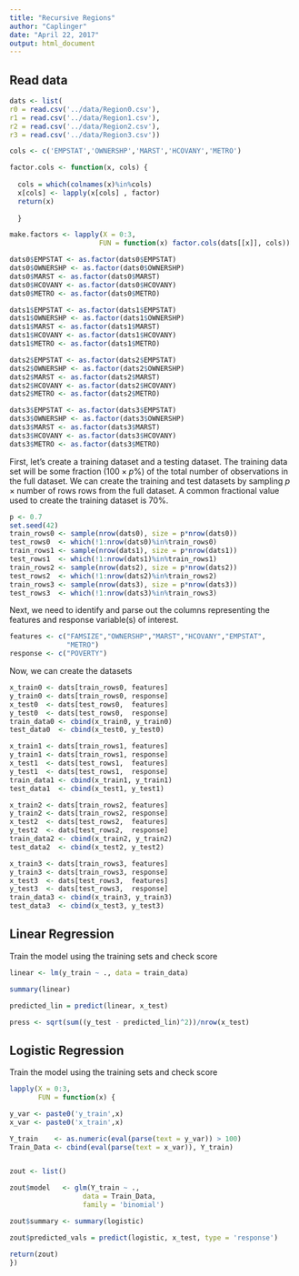 ```yaml
---
title: "Recursive Regions"
author: "Caplinger"
date: "April 22, 2017"
output: html_document
---
```


## Read data

```r

dats <- list(
r0 = read.csv('../data/Region0.csv'),
r1 = read.csv('../data/Region1.csv'),
r2 = read.csv('../data/Region2.csv'),
r3 = read.csv('../data/Region3.csv'))

cols <- c('EMPSTAT','OWNERSHP','MARST','HCOVANY','METRO')

factor.cols <- function(x, cols) { 
  
  cols = which(colnames(x)%in%cols)
  x[cols] <- lapply(x[cols] , factor)
  return(x)
  
  }

make.factors <- lapply(X = 0:3,
                      FUN = function(x) factor.cols(dats[[x]], cols))

dats0$EMPSTAT <- as.factor(dats0$EMPSTAT) 
dats0$OWNERSHP <- as.factor(dats0$OWNERSHP) 
dats0$MARST <- as.factor(dats0$MARST) 
dats0$HCOVANY <- as.factor(dats0$HCOVANY) 
dats0$METRO <- as.factor(dats0$METRO)

dats1$EMPSTAT <- as.factor(dats1$EMPSTAT) 
dats1$OWNERSHP <- as.factor(dats1$OWNERSHP) 
dats1$MARST <- as.factor(dats1$MARST) 
dats1$HCOVANY <- as.factor(dats1$HCOVANY) 
dats1$METRO <- as.factor(dats1$METRO)

dats2$EMPSTAT <- as.factor(dats2$EMPSTAT) 
dats2$OWNERSHP <- as.factor(dats2$OWNERSHP) 
dats2$MARST <- as.factor(dats2$MARST) 
dats2$HCOVANY <- as.factor(dats2$HCOVANY) 
dats2$METRO <- as.factor(dats2$METRO)

dats3$EMPSTAT <- as.factor(dats3$EMPSTAT) 
dats3$OWNERSHP <- as.factor(dats3$OWNERSHP) 
dats3$MARST <- as.factor(dats3$MARST) 
dats3$HCOVANY <- as.factor(dats3$HCOVANY) 
dats3$METRO <- as.factor(dats3$METRO)
```

First, let's create a training dataset and a testing dataset. The training data set will be some fraction $(100\times p\%)$ of the total number of observations in the full dataset.  We can create the training and test datasets by sampling $p \times \mbox{number of rows}$ rows from the full dataset.  A common fractional value used to create the training dataset is $70\%$.

```r
p <- 0.7
set.seed(42)
train_rows0 <- sample(nrow(dats0), size = p*nrow(dats0))
test_rows0  <- which(!1:nrow(dats0)%in%train_rows0)
train_rows1 <- sample(nrow(dats1), size = p*nrow(dats1))
test_rows1  <- which(!1:nrow(dats1)%in%train_rows1)
train_rows2 <- sample(nrow(dats2), size = p*nrow(dats2))
test_rows2  <- which(!1:nrow(dats2)%in%train_rows2)
train_rows3 <- sample(nrow(dats3), size = p*nrow(dats3))
test_rows3  <- which(!1:nrow(dats3)%in%train_rows3)
```

Next, we need to identify and parse out the columns representing the features and response variable(s) of interest.

```r
features <- c("FAMSIZE","OWNERSHP","MARST","HCOVANY","EMPSTAT",
              "METRO")
response <- c("POVERTY")
```

Now, we can create the datasets

```r
x_train0 <- dats[train_rows0, features]
y_train0 <- dats[train_rows0, response]
x_test0  <- dats[test_rows0,  features]
y_test0  <- dats[test_rows0,  response]
train_data0 <- cbind(x_train0, y_train0)
test_data0  <- cbind(x_test0, y_test0)

x_train1 <- dats[train_rows1, features]
y_train1 <- dats[train_rows1, response]
x_test1  <- dats[test_rows1,  features]
y_test1  <- dats[test_rows1,  response]
train_data1 <- cbind(x_train1, y_train1)
test_data1  <- cbind(x_test1, y_test1)

x_train2 <- dats[train_rows2, features]
y_train2 <- dats[train_rows2, response]
x_test2  <- dats[test_rows2,  features]
y_test2  <- dats[test_rows2,  response]
train_data2 <- cbind(x_train2, y_train2)
test_data2  <- cbind(x_test2, y_test2)

x_train3 <- dats[train_rows3, features]
y_train3 <- dats[train_rows3, response]
x_test3  <- dats[test_rows3,  features]
y_test3  <- dats[test_rows3,  response]
train_data3 <- cbind(x_train3, y_train3)
test_data3  <- cbind(x_test3, y_test3)
```

## Linear Regression

Train the model using the training sets and check score

```r
linear <- lm(y_train ~ ., data = train_data)

summary(linear)

predicted_lin = predict(linear, x_test)

press <- sqrt(sum((y_test - predicted_lin)^2))/nrow(x_test)
```

## Logistic Regression

Train the model using the training sets and check score

```r
lapply(X = 0:3,
       FUN = function(x) {

y_var <- paste0('y_train',x)
x_var <- paste0('x_train',x)

Y_train    <- as.numeric(eval(parse(text = y_var)) > 100)
Train_Data <- cbind(eval(parse(text = x_var)), Y_train)


zout <- list()

zout$model   <- glm(Y_train ~ ., 
                  data = Train_Data, 
                  family = 'binomial')

zout$summary <- summary(logistic)

zout$predicted_vals = predict(logistic, x_test, type = 'response')

return(zout)
})
```
